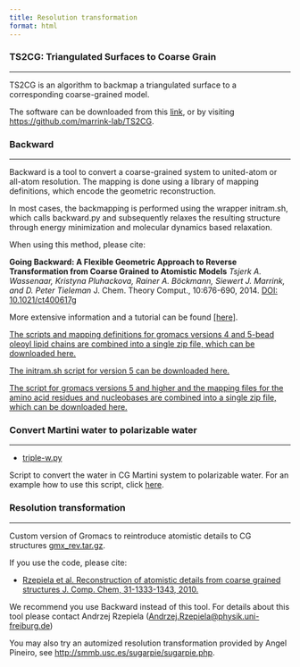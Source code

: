 ```yaml
---
title: Resolution transformation
format: html
---
```


### TS2CG: Triangulated Surfaces to Coarse Grain
<hr>

TS2CG is an algorithm to backmap a triangulated surface to a corresponding coarse-grained model.
 
The software can be downloaded from this [link](https://martini-library.s3.us-east-2.amazonaws.com/tools/resolution_transformation/TS2CG-master.zip), or by visiting [https://github.com/marrink-lab/TS2CG](https://github.com/marrink-lab/TS2CG).

### Backward
<hr>

Backward is a tool to convert a coarse-grained system to united-atom or all-atom resolution. The mapping is done using a library of mapping definitions, which encode the geometric reconstruction.

In most cases, the backmapping is performed using the wrapper initram.sh, which calls backward.py and subsequently relaxes the resulting structure through energy minimization and molecular dynamics based relaxation.

When using this method, please cite:

**Going Backward: A Flexible Geometric Approach to Reverse Transformation from Coarse Grained to Atomistic Models** *Tsjerk A. Wassenaar, Kristyna Pluhackova, Rainer A. Böckmann, Siewert J. Marrink, and D. Peter Tieleman* J. Chem. Theory Comput., 10:676-690, 2014. [DOI: 10.1021/ct400617g](http://pubs.acs.org/doi/abs/10.1021/ct400617g)

More extensive information and a tutorial can be found [[here]](../../tutorials/Martini3/Backward/index.qmd). 

[The scripts and mapping definitions for gromacs versions 4 and 5-bead oleoyl lipid chains are combined into a single zip file, which can be downloaded here.](https://martini-library.s3.us-east-2.amazonaws.com/tools/resolution_transformation/backward.zip)

[The initram.sh script for version 5 can be downloaded here.](https://martini-library.s3.us-east-2.amazonaws.com/tools/resolution_transformation/initram-v5.sh)

[The script for gromacs versions 5 and higher and the mapping files for the amino acid residues and nucleobases are combined into a single zip file, which can be downloaded here.](https://martini-library.s3.us-east-2.amazonaws.com/tools/resolution_transformation/backward-v5.zip)

### Convert Martini water to polarizable water
<hr>

- [triple-w.py](https://martini-library.s3.us-east-2.amazonaws.com/tools/resolution_transformation/triple-w.pyhttps://martini-library.s3.us-east-2.amazonaws.com/tools/resolution_transformation/triple-w.py)

Script to convert the water in CG Martini system to polarizable water. For an example how to use this script, click [here](../../tutorials/Legacy/martini2/others.qmd#polarizable-water).

### Resolution transformation
<hr>

Custom version of Gromacs to reintroduce atomistic details to CG structures [gmx_rev.tar.gz](https://martini-library.s3.us-east-2.amazonaws.com/tools/resolution_transformation/gmx_rev.tar).

If you use the code, please cite:

- [Rzepiela et al. Reconstruction of atomistic details from coarse grained structures J. Comp. Chem, 31-1333-1343, 2010.](http://www3.interscience.wiley.com/journal/123244279/abstract) 

We recommend you use Backward instead of this tool. For details about this tool please contact Andrzej Rzepiela ([Andrzej.Rzepiela@physik.uni-freiburg.de](mailto: Andrzej.Rzepiela@physik.uni-freiburg.de))

You may also try an automized resolution transformation provided by Angel Pineiro, see [http://smmb.usc.es/sugarpie/sugarpie.php](http://smmb.usc.es/sugarpie/sugarpie.php).

